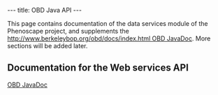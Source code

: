 ---
title: OBD Java API
---

This page contains documentation of the data services module of the Phenoscape project, and supplements the [[http://www.berkeleybop.org/obd/docs/index.html OBD JavaDoc]]. More sections will be added later.

==Documentation for the Web services API==
[http://www.nescent.org/obd/docs/index.html OBD JavaDoc]